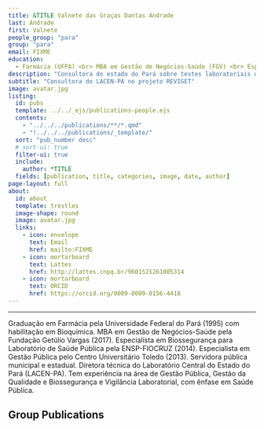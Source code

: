 ---
title: &TITLE Valnete das Graças Dantas Andrade
last: Andrade
first: Valnete
people_group: "para"
group: "para"
email: FIXME
education:
  - Farmácia (UFPA) <br> MBA em Gestão de Negócios-Saúde (FGV) <br> Especialista em Biossegurança para Laboratório de Saúde Pública (ENSP-FIOCRUZ) <br> Especialista em Gestão Pública (Centro Universitário Toledo)
description: "Consultora do estado do Pará sobre testes laboratoriais do LACEN-PA."
subtitle: "Consultora do LACEN-PA no projeto REVIGET"
image: avatar.jpg
listing:
  id: pubs
  template: ../../_ejs/publications-people.ejs
  contents:
    - "../../../publications/**/*.qmd"
    - "!../../../publications/_template/"
  sort: "pub_number desc"
  # sort-ui: true
  filter-ui: true
  include:
    author: *TITLE
  fields: [publication, title, categories, image, date, author]
page-layout: full
about:
  id: about
  template: trestles
  image-shape: round
  image: avatar.jpg
  links:
    - icon: envelope
      text: Email
      href: mailto:FIXME
    - icon: mortarboard
      text: Lattes
      href: http://lattes.cnpq.br/9601521261005314
    - icon: mortarboard
      text: ORCID
      href: https://orcid.org/0009-0009-0156-4418
---

<hr>
:::{#about}

Graduação em Farmácia pela Universidade Federal do Pará (1995) com habilitação em Bioquímica. MBA em Gestão de Negócios-Saúde pela Fundação Getúlio Vargas (2017). Especialista em Biossegurança para Laboratório de Saúde Pública pela ENSP-FIOCRUZ (2014). Especialista em Gestão Pública pelo Centro Universitário Toledo (2013). Servidora pública municipal e estadual. Diretora técnica do Laboratório Central do Estado do Pará (LACEN-PA). Tem experiência na área de Gestão Pública, Gestão da Qualidade e Biossegurança e Vigilância Laboratorial, com ênfase em Saúde Pública.

:::
## Group Publications

:::{#pubs}
:::
